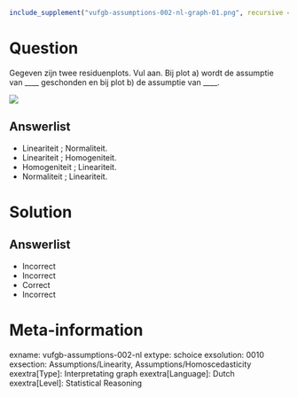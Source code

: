 ```r
include_supplement("vufgb-assumptions-002-nl-graph-01.png", recursive = TRUE)
```
Question
========
  
Gegeven zijn twee residuenplots. Vul aan. Bij plot a) wordt de assumptie van ____ geschonden en bij plot b) de assumptie van ____.

![](vufgb-assumptions-002-nl-graph-01.png) 
  
Answerlist
----------
* Lineariteit ;  Normaliteit.
* Lineariteit ; Homogeniteit.
* Homogeniteit ; Lineariteit.
* Normaliteit ; Lineariteit.

Solution
========

Answerlist
----------
* Incorrect
* Incorrect
* Correct
* Incorrect

Meta-information
================
exname: vufgb-assumptions-002-nl
extype: schoice
exsolution: 0010
exsection: Assumptions/Linearity, Assumptions/Homoscedasticity
exextra[Type]: Interpretating graph
exextra[Language]: Dutch
exextra[Level]: Statistical Reasoning